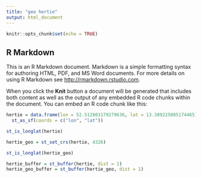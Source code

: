 ```yaml
---
title: "geo hertie"
output: html_document
---
```


```r
knitr::opts_chunk$set(echo = TRUE)
```

## R Markdown

This is an R Markdown document. Markdown is a simple formatting syntax for authoring HTML, PDF, and MS Word documents. For more details on using R Markdown see <http://rmarkdown.rstudio.com>.

When you click the **Knit** button a document will be generated that includes both content as well as the output of any embedded R code chunks within the document. You can embed an R code chunk like this:

```r
hertie = data.frame(lon = 52.512803179279636, lat = 13.389225005174465) %>% 
  st_as_sf(coords = c("lon", "lat"))

st_is_longlat(hertie)

```


```r
hertie_geo = st_set_crs(hertie, 4326)

st_is_longlat(hertie_geo)

```

```r

hertie_buffer = st_buffer(hertie, dist = 1)
hertie_geo_buffer = st_buffer(hertie_geo, dist = 1)

```

```r


```

```r


```
